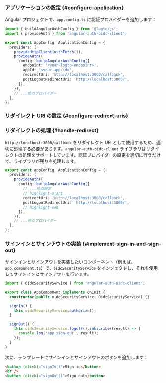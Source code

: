 
### アプリケーションの設定 \{#configure-application}

Angular プロジェクトで、`app.config.ts` に認証プロバイダーを追加します：

```ts title="app/app.config.ts"
import { buildAngularAuthConfig } from '@logto/js';
import { provideAuth } from 'angular-auth-oidc-client';

export const appConfig: ApplicationConfig = {
  providers: [
    provideHttpClient(withFetch()),
    provideAuth({
      config: buildAngularAuthConfig({
        endpoint: '<your-logto-endpoint>',
        appId: '<your-app-id>',
        redirectUri: 'http://localhost:3000/callback',
        postLogoutRedirectUri: 'http://localhost:3000/',
      }),
    }),
    // ...他のプロバイダー
  ],
};
```

### リダイレクト URI の設定 \{#configure-redirect-uris}

<SignInFlowSummary />

<AssumingUrl />

<WebConfigureRedirectUris />

### リダイレクトの処理 \{#handle-redirect}

`http://localhost:3000/callback` をリダイレクト URI として使用するため、適切に処理する必要があります。`angular-auth-oidc-client` ライブラリはリダイレクトの処理をサポートしています。認証プロバイダーの設定を適切に行うだけで、ライブラリが残りを処理します。

```ts title="app/app.config.ts"
export const appConfig: ApplicationConfig = {
  providers: [
    provideAuth({
      config: buildAngularAuthConfig({
        // ...他の設定
        // highlight-start
        redirectUri: 'http://localhost:3000/callback',
        postLogoutRedirectUri: 'http://localhost:3000/',
        // highlight-end
      }),
    }),
    // ...他のプロバイダー
  ],
};
```

### サインインとサインアウトの実装 \{#implement-sign-in-and-sign-out}

サインインとサインアウトを実装したいコンポーネント（例えば、`app.component.ts`）で、`OidcSecurityService` をインジェクトし、それを使用してサインインとサインアウトを行います。

```ts title="app/app.component.ts"
import { OidcSecurityService } from 'angular-auth-oidc-client';

export class AppComponent implements OnInit {
  constructor(public oidcSecurityService: OidcSecurityService) {}

  signIn() {
    this.oidcSecurityService.authorize();
  }

  signOut() {
    this.oidcSecurityService.logoff().subscribe((result) => {
      console.log('app sign-out', result);
    });
  }
}
```

次に、テンプレートにサインインとサインアウトのボタンを追加します：

```html title="app/app.component.html"
<button (click)="signIn()">Sign in</button>
<br />
<button (click)="signOut()">Sign out</button>
```

<SignOutNote />

<Checkpoint />
